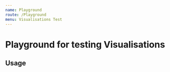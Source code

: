 ```yaml
---
name: Playground
route: /Playground
menu: Visualisations Test
---
```


<h1 style={{ margin: '0px' }}>Playground for testing Visualisations</h1>

## Usage


<Playground>
<Motor    config={{
            host: "localhost",
            secure: false,
            port: 19077,
            prefix: "",
            appId: "7943caf8-3122-4c9c-9ca1-2ef2c7a60204"
  }}> 
            <Column
             cols={[
              { qField: 'Year', qLabel: 'Year' },
             { qField: 'Territory', qLabel: 'Territory' },
            //  { qField: 'OICA region', qLabel: 'OICA region' },
              { qField: '=Sum([Car sales])', qLabel: 'Car sales' }
              // {
              //   qField: '=Sum([Commercial vehicle sales])',
              //   qLabel: 'Commercial vehicles sales'
              // }
            ]}
           //  title="Vehicle Sales by Region"
          //   subTitle="test"
            showGridlines={true}
            // suppressScroll={true}
            // textOnAxis='none'
            // showLegend={false}
             suppressZero={true}
            stacked={true}
            // percentStacked={true}
            // showLabels="none"
            height="600px"
            // border = {false}
            // backgroundColor="none"
            calcCondition={{
              qCond: '1+1=2',
              qMsg: 'Calculation condition has not been met'
            }}></Column>
     
  </Motor>
</Playground>
